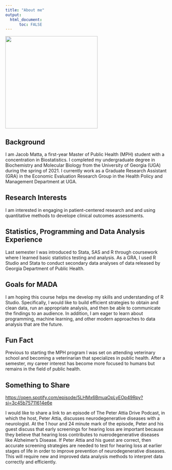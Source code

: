```yaml
---
title: "About me"
output: 
  html_document:
      toc: FALSE
---
```


![](headshot.jpeg){width="288"}

## Background

I am Jacob Matta, a first-year Master of Public Health (MPH) student with a concentration in Biostatistics. I completed my undergraduate degree in Biochemistry and Molecular Biology from the University of Georgia (UGA) during the spring of 2021. I currently work as a Graduate Research Assistant (GRA) in the Economic Evaluation Research Group in the Health Policy and Management Department at UGA.

## Research Interests

I am interested in engaging in patient-centered research and and using quantitative methods to develope clinical outcomes assessments.

## Statistics, Programming and Data Analysis Experience

Last semester I was introduced to Stata, SAS and R through coursework where I learned basic statistics testing and analysis. As a GRA, I used R Studio and Stata to conduct secondary data analyses of data released by Georgia Department of Public Health.

## Goals for MADA

I am hoping this course helps me develop my skills and understanding of R Studio. Specifically, I would like to build efficient strategies to obtain and clean data, run an appropriate analysis, and then be able to communicate the findings to an audience. In addition, I am eager to learn about programming, machine learning, and other modern approaches to data analysis that are the future.

## Fun Fact

Previous to starting the MPH program I was set on attending veterinary school and becoming a veterinarian that specializes in public health. After a semester, my career interest has become more focused to humans but remains in the field of public health.

## Something to Share

<https://open.spotify.com/episode/5LHMx6BmuaOpLyEOp49Rpy?si=3c45b75711614e6e>

I would like to share a link to an episode of The Peter Attia Drive Podcast, in which the host, Peter Attia, discusses neurodegenerative diseases with a neurologist. At the 1 hour and 24 minute mark of the episode, Peter and his guest discuss that early screenings for hearing loss are important because they believe that hearing loss contributes to nuerodegenerative diseases like Alzheimer's Disease. If Peter Attia and his guest are correct, then accurate screening strategies are needed to test for hearing loss at earlier stages of life in order to improve prevention of neurodegenerative diseases. This will require new and improved data analysis methods to interpret data correctly and efficiently.
